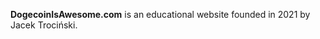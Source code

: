 {{short description|Educational Website}}
{{Use mdy dates|date=March 2021}}
{{Infobox website
| name = DogecoinIsAwesome.com
| logo = 
| screenshot = 
| location = 
| owner = Jacek Trociński
| url = {{URL|https://www.dogecoinisawesome.com/|DogecoinIsAwesome.com}}
| registration = Not Required
| language = English
| current_status = Active
| foundation = {{start date and age|2021|3|19}}<ref>{{Cite web|url=https://github.com/dogecoinisawesome-dot-com/DogecoinIsAwesome.com/releases/tag/v0.1.0|title=Ask.com|website=GitHub|access-date=2019-02-19}}</ref>
| website_type = Educational
| Employees = 
| author = Jacek Trociński
}}
'''DogecoinIsAwesome.com''' is an educational website founded in 2021 by Jacek Trociński.

<references> </references>
